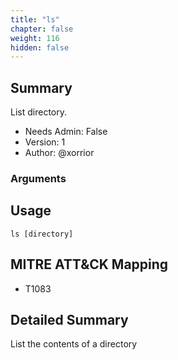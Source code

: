```yaml
---
title: "ls"
chapter: false
weight: 116
hidden: false
---
```


## Summary
List directory.

- Needs Admin: False  
- Version: 1  
- Author: @xorrior  

### Arguments

## Usage

```
ls [directory]
```

## MITRE ATT&CK Mapping

- T1083  
## Detailed Summary

List the contents of a directory